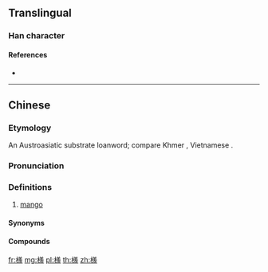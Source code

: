==Translingual==

===Han character===
{{Han char|rn=75|rad=木|as=13|sn=17|four=48982|canj=DTGO|ids=⿰木羨,⿰木羡}}

====References====
* {{Han ref|kx=0558.091|dkj=15707|hdz=21295.070|uh=6AA8|ud=27304|bh=ED42|bd=60738}}

----

==Chinese==
{{zh-forms}}

===Etymology===
An Austroasiatic substrate loanword; compare Khmer {{m|km|ស្វាយ||mango}}, Vietnamese {{m|vi|xoài||mango}}.

===Pronunciation===
{{zh-pron
|m=shē
|c=ce1,se1
|h=pfs=sôn
|md=suông
|mn=xm,zz,kh,tp,tn,tc,sx,yl,km,hc:soāiⁿ/qz,mg:soān/lk:soǎiⁿ
|mc=
|oc=
|cat=n
}}

===Definitions===
{{zh-hanzi}}

# {{lb|zh|Hakka|Min}} [[mango]]

====Synonyms====
{{zh-dial|芒果}}

====Compounds====
{{zh-der|檨仔|番檨|香檨|肉檨|木檨|蘋果檨|生檨仔|檨仔青|土檨仔}}

[[fr:檨]]
[[mg:檨]]
[[pl:檨]]
[[th:檨]]
[[zh:檨]]